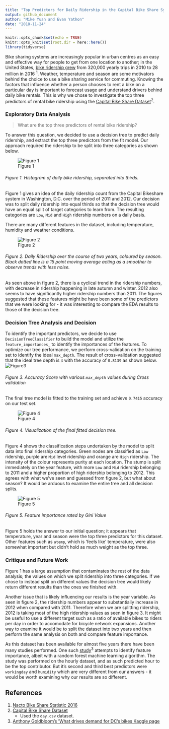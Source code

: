 ```yaml
---
title: "Top Predictors for Daily Ridership in the Capital Bike Share System"
output: github_document
author: "Mike Yuan and Evan Yathon"
date: "2018-11-24"
---
```


```r
knitr::opts_chunk$set(echo = TRUE)
knitr::opts_knit$set(root.dir = here::here())
library(tidyverse)
```

Bike sharing systems are increasingly popular in urban centres as an easy and effective way for people to get from one location to another; in the United States, [bike ridership grew](https://nacto.org/bike-share-statistics-2016/) from 320,000 yearly trips in 2010 to 28 million in 2016 <sup>1</sup>.  Weather, temperature and season are some motivators behind the choice to use a bike sharing service for commuting.  Knowing the factors that influence whether a person chooses to rent a bike on a particular day is important to forecast usage and understand drivers behind daily bike rentals.  This is why we chose to investigate the top three predictors of rental bike ridership using the [Capital Bike Share Dataset](https://archive.ics.uci.edu/ml/datasets/bike+sharing+dataset)<sup>2</sup>.

### Exploratory Data Analysis

> What are the top three predictors of rental bike ridership?

To answer this question, we decided to use a decision tree to predict daily ridership, and extract the top three predictors from the fit model.  Our approach required the ridership to be split into three categories as shown below.

![Figure 1](img/plot_ridership_histo.png)

###### Figure 1. Histogram of daily bike ridership, separated into thirds.

Figure 1 gives an idea of the daily ridership count from the Capital Bikeshare system in Washington, D.C. over the period of 2011 and 2012.  Our decision was to split daily ridership into equal thirds so that the decision tree would have an equal split of target categories to learn from.  The resulting categories are `Low`, `Mid` and `High` ridership numbers on a daily basis.

There are many different features in the dataset, including temperature, humidity and weather conditions.

![Figure 2](img/plot_rider_by_date.png)

###### Figure 2. Daily Ridership over the course of two years, coloured by season.  Black dotted line is a 15 point moving average acting as a smoother to observe trends with less noise.

As seen above in figure 2, there is a cyclical trend in the ridership numbers, with decrease in ridership happening in late autumn and winter.  2012 also seems to have significantly higher ridership numbers than 2011.  The figures suggested that these features might be have been some of the predictors that we were looking for - it was interesting to compare the EDA results to those of the decision tree.

### Decision Tree Analysis and Decision

To identify the important predictors, we decide to use `DecisionTreeClassifier` to build the model and utilize the `feature_importances_` to identify the importances of the features. To optimize our tree performance, we perform cross-validation on the training set to identify the ideal `max_depth`. The result of cross-validation suggested that the ideal tree depth is `4` with the accuracy of `0.8139` as shown below.
![Figure3](img/accuracy.png)

###### Figure 3. Accuracy Score with various `max_depth` values during Cross validation

The final tree model is fitted to the training set and achieve `0.7415` accuracy on our test set.

![Figure 4](img/dtree.png)

###### Figure 4. Visualization of the final fitted decision tree.

Figure 4 shows the classification steps undertaken by the model to split data into final ridership categories.  Green nodes are classified as `Low` ridership, purple are `Mid` level ridership and orange are `High` ridership.  The intensity of the colour represents purity at each location.  The stump is split immediately on the year feature, with more `Low` and `Mid` ridership belonging to 2011 and a higher proportion of high ridership belonging to 2012.  This agrees with what we've seen and guessed from figure 2, but what about season?  It would be arduous to examine the entire tree and all decision splits.

![Figure 5](img/important_features.png)

###### Figure 5.  Feature importance rated by Gini Value

Figure 5 holds the answer to our initial question; it appears that temperature, year and season were the top three predictors for this dataset.  Other features such as `atemp`, which is 'feels like' temperature, were also somewhat important but didn't hold as much weight as the top three.

### Critique and Future Work

Figure 1 has a large assumption that contaminates the rest of the data analysis; the values on which we split ridership into three categories.  If we chose to instead split on different values the decision tree would likely return different results than the ones we finished with.

Another issue that is likely influencing our results is the year variable.  As seen in figure 2, the ridership numbers appear to substantially increase in 2012 when compared with 2011.  Therefore when we are splitting ridership, 2012 is taking most of the high ridership values as seen in figure 3.  It might be useful to use a different target such as a ratio of available bikes to riders per day in order to accomodate for bicycle network expansions.  Another way to examine it would be to split the dataset into two years and then perform the same analysis on both and compare feature importance.

As this dataset has been available for almost five years there have been many studies performed.  One such [study](https://www.kaggle.com/antgoldbloom/random-forest-benchmark/output)<sup>3</sup> attempts to identify feature importance, albeit with a random forest machine learning algorithm.  The study was performed on the hourly dataset, and as such predicted hour to be the top contributor.  But it's second and third best predictors  were `workingday` and `humidity` which are very different from our answers - it would be worth examining why our results are so different.

## References
1. [Nacto Bike Share Statistic 2016](https://nacto.org/bike-share-statistics-2016/)
2. [Capital Bike Share Dataset](https://archive.ics.uci.edu/ml/datasets/bike+sharing+dataset)
      - Used the `day.csv` dataset.
3. [Anthony Goldbloom's 'What drives demand for DC's bikes Kaggle page](https://www.kaggle.com/antgoldbloom/random-forest-benchmark/output)
